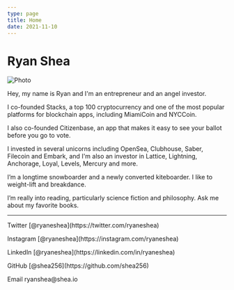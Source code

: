 ```yaml
---
type: page
title: Home
date: 2021-11-10
---
```


# Ryan Shea


<p>
  <Image src="/images/ryan-bike-sq.jpeg" alt="Photo" width={500} height={500} priority className="next-image" />
</p>

Hey, my name is Ryan and I'm an entrepreneur and an angel investor.

I co-founded Stacks, a top 100 cryptocurrency and one of the most popular platforms for blockchain apps, including MiamiCoin and NYCCoin.

I also co-founded Citizenbase, an app that makes it easy to see your ballot before you go to vote.

I invested in several unicorns including OpenSea, Clubhouse, Saber, Filecoin and Embark, and I'm also an investor in Lattice, Lightning, Anchorage, Loyal, Levels, Mercury and more.

I’m a longtime snowboarder and a newly converted kiteboarder. I like to weight-lift and breakdance.

I’m really into reading, particularly science fiction and philosophy. Ask me about my favorite books.

---

<div>
  <p>
    Twitter [@ryaneshea](https://twitter.com/ryaneshea)
  </p>
  <p>
    Instagram [@ryaneshea](https://instagram.com/ryaneshea)
  </p>
  <p>
    LinkedIn [@ryaneshea](https://linkedin.com/in/ryaneshea)
  </p>
  <p>
    GitHub [@shea256](https://github.com/shea256)
  </p>
  <p>
    Email ryanshea@shea.io
  </p>
</div>
